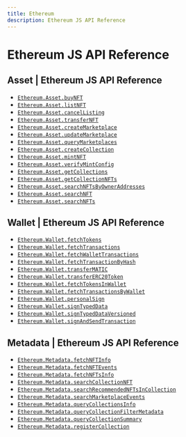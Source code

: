 ```yaml
---
title: Ethereum
description: Ethereum JS API Reference
---
```


# Ethereum JS API Reference

## Asset | Ethereum JS API Reference

- [`Ethereum.Asset.buyNFT`](/api-reference/js/Ethereum/Asset/buyNFT)
- [`Ethereum.Asset.listNFT`](/api-reference/js/Ethereum/Asset/listNFT)
- [`Ethereum.Asset.cancelListing`](/api-reference/js/Ethereum/Asset/cancelListing)
- [`Ethereum.Asset.transferNFT`](/api-reference/js/Ethereum/Asset/transferNFT)
- [`Ethereum.Asset.createMarketplace`](/api-reference/js/Ethereum/Asset/createMarketplace)
- [`Ethereum.Asset.updateMarketplace`](/api-reference/js/Ethereum/Asset/updateMarketplace)
- [`Ethereum.Asset.queryMarketplaces`](/api-reference/js/Ethereum/Asset/queryMarketplaces)
- [`Ethereum.Asset.createCollection`](/api-reference/js/Ethereum/Asset/createCollection)
- [`Ethereum.Asset.mintNFT`](/api-reference/js/Ethereum/Asset/mintNFT)
- [`Ethereum.Asset.verifyMintConfig`](/api-reference/js/Ethereum/Asset/verifyMintConfig)
- [`Ethereum.Asset.getCollections`](/api-reference/js/Ethereum/Asset/getCollections)
- [`Ethereum.Asset.getCollectionNFTs`](/api-reference/js/Ethereum/Asset/getCollectionNFTs)
- [`Ethereum.Asset.searchNFTsByOwnerAddresses`](/api-reference/js/Ethereum/Asset/searchNFTsByOwnerAddresses)
- [`Ethereum.Asset.searchNFT`](/api-reference/js/Ethereum/Asset/searchNFT)
- [`Ethereum.Asset.searchNFTs`](/api-reference/js/Ethereum/Asset/searchNFTs)

## Wallet | Ethereum JS API Reference

- [`Ethereum.Wallet.fetchTokens`](/api-reference/js/Ethereum/Wallet/fetchTokens)
- [`Ethereum.Wallet.fetchTransactions`](/api-reference/js/Ethereum/Wallet/fetchTransactions)
- [`Ethereum.Wallet.fetchWalletTransactions`](/api-reference/js/Ethereum/Wallet/fetchWalletTransactions)
- [`Ethereum.Wallet.fetchTransactionByHash`](/api-reference/js/Ethereum/Wallet/fetchTransactionByHash)
- [`Ethereum.Wallet.transferMATIC`](/api-reference/js/Ethereum/Wallet/transferMATIC)
- [`Ethereum.Wallet.transferERC20Token`](/api-reference/js/Ethereum/Wallet/transferERC20Token)
- [`Ethereum.Wallet.fetchTokensInWallet`](/api-reference/js/Ethereum/Wallet/fetchTokensInWallet)
- [`Ethereum.Wallet.fetchTransactionsByWallet`](/api-reference/js/Ethereum/Wallet/fetchTransactionsByWallet)
- [`Ethereum.Wallet.personalSign`](/api-reference/js/Ethereum/Wallet/personalSign)
- [`Ethereum.Wallet.signTypedData`](/api-reference/js/Ethereum/Wallet/signTypedData)
- [`Ethereum.Wallet.signTypedDataVersioned`](/api-reference/js/Ethereum/Wallet/signTypedDataVersioned)
- [`Ethereum.Wallet.signAndSendTransaction`](/api-reference/js/Ethereum/Wallet/signAndSendTransaction)

## Metadata | Ethereum JS API Reference

- [`Ethereum.Metadata.fetchNFTInfo`](/api-reference/js/Ethereum/Metadata/fetchNFTInfo)
- [`Ethereum.Metadata.fetchNFTEvents`](/api-reference/js/Ethereum/Metadata/fetchNFTEvents)
- [`Ethereum.Metadata.fetchNFTsInfo`](/api-reference/js/Ethereum/Metadata/fetchNFTsInfo)
- [`Ethereum.Metadata.searchCollectionNFT`](/api-reference/js/Ethereum/Metadata/searchCollectionNFT)
- [`Ethereum.Metadata.searchRecommendedNFTsInCollection`](/api-reference/js/Ethereum/Metadata/searchRecommendedNFTsInCollection)
- [`Ethereum.Metadata.searchMarketplaceEvents`](/api-reference/js/Ethereum/Metadata/searchMarketplaceEvents)
- [`Ethereum.Metadata.queryCollectionsInfo`](/api-reference/js/Ethereum/Metadata/queryCollectionsInfo)
- [`Ethereum.Metadata.queryCollectionFilterMetadata`](/api-reference/js/Ethereum/Metadata/queryCollectionFilterMetadata)
- [`Ethereum.Metadata.queryCollectionSummary`](/api-reference/js/Ethereum/Metadata/queryCollectionSummary)
- [`Ethereum.Metadata.registerCollection`](/api-reference/js/Ethereum/Metadata/registerCollection)

